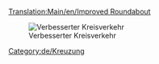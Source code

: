 [[Translation:Main/en/Improved Roundabout]]{{de/Kreuzungsmenü}}

[[File:en/Improved.Roundabout.png|none|frame|Verbesserter Kreisverkehr]]

{{Template:Kreuzungskriterien/De|Billig|2|0|0|0.5|0||0|0|1|1|||Ausgefallene Züge blockieren zwei Segmente bis die gesamte Kreuzung.|
*Kann 4 Züge gleichzeitig handhaben.
*Fläche: 9 x 9
}}

[[Category:de/Kreuzung]]